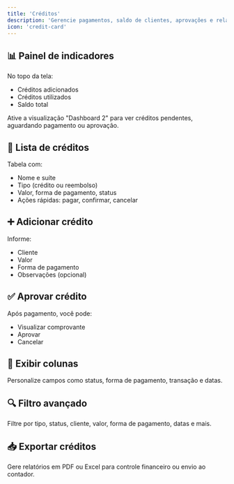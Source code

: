 ```yaml
---
title: 'Créditos'
description: 'Gerencie pagamentos, saldo de clientes, aprovações e relatórios'
icon: 'credit-card'
---
```


## 📊 Painel de indicadores

No topo da tela:

- Créditos adicionados
- Créditos utilizados
- Saldo total

<Note icon="info">
Ative a visualização "Dashboard 2" para ver créditos pendentes, aguardando pagamento ou aprovação.
</Note>

## 📄 Lista de créditos

Tabela com:

- Nome e suíte
- Tipo (crédito ou reembolso)
- Valor, forma de pagamento, status
- Ações rápidas: pagar, confirmar, cancelar

## ➕ Adicionar crédito

Informe:

- Cliente
- Valor
- Forma de pagamento
- Observações (opcional)

## ✅ Aprovar crédito

Após pagamento, você pode:

- Visualizar comprovante
- Aprovar
- Cancelar

## 🧩 Exibir colunas

Personalize campos como status, forma de pagamento, transação e datas.

## 🔍 Filtro avançado

Filtre por tipo, status, cliente, valor, forma de pagamento, datas e mais.

## 📥 Exportar créditos

Gere relatórios em PDF ou Excel para controle financeiro ou envio ao contador.
